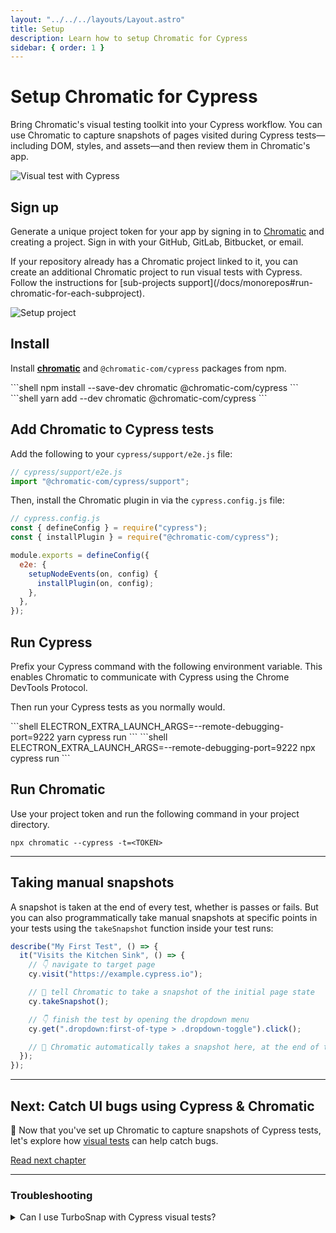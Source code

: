 ```yaml
---
layout: "../../../layouts/Layout.astro"
title: Setup
description: Learn how to setup Chromatic for Cypress
sidebar: { order: 1 }
---
```



# Setup Chromatic for Cypress

Bring Chromatic's visual testing toolkit into your Cypress workflow. You can use Chromatic to capture snapshots of pages visited during Cypress tests—including DOM, styles, and assets—and then review them in Chromatic's app.

![Visual test with Cypress](../../../images/workflow-cypress-visual-test.png)

## Sign up

Generate a unique project token for your app by signing in to [Chromatic](https://www.chromatic.com/start) and creating a project. Sign in with your GitHub, GitLab, Bitbucket, or email.

<div class="aside">
  If your repository already has a Chromatic project linked to it, you can
  create an additional Chromatic project to run visual tests with Cypress.
  Follow the instructions for [sub-projects
  support](/docs/monorepos#run-chromatic-for-each-subproject).
</div>

<DemoChromaticUnlinked />

![Setup project](../../../images/setup-cypress.png)

## Install

Install [**chromatic**](https://www.npmjs.com/package/chromatic) and `@chromatic-com/cypress` packages from npm.

<Tabs>
  <TabItem label="npm">
    ```shell
    npm install --save-dev chromatic @chromatic-com/cypress
    ```
  </TabItem>

  <TabItem label="yarn">
    ```shell
    yarn add --dev chromatic @chromatic-com/cypress
    ```
  </TabItem>
</Tabs>

## Add Chromatic to Cypress tests

Add the following to your `cypress/support/e2e.js` file:

```js
// cypress/support/e2e.js
import "@chromatic-com/cypress/support";
```

Then, install the Chromatic plugin in via the `cypress.config.js` file:

```js
// cypress.config.js
const { defineConfig } = require("cypress");
const { installPlugin } = require("@chromatic-com/cypress");

module.exports = defineConfig({
  e2e: {
    setupNodeEvents(on, config) {
      installPlugin(on, config);
    },
  },
});
```

## Run Cypress

Prefix your Cypress command with the following environment variable. This enables Chromatic to communicate with Cypress using the Chrome DevTools Protocol.

Then run your Cypress tests as you normally would.

<Tabs>
  <TabItem label="yarn">
    ```shell
    ELECTRON_EXTRA_LAUNCH_ARGS=--remote-debugging-port=9222 yarn cypress run
    ```
  </TabItem>

  <TabItem label="npm">
    ```shell
    ELECTRON_EXTRA_LAUNCH_ARGS=--remote-debugging-port=9222 npx cypress run
    ```
  </TabItem>
</Tabs>

## Run Chromatic

Use your project token and run the following command in your project directory.

```shell
npx chromatic --cypress -t=<TOKEN>
```

<RunE2E type="Cypress" />

---

## Taking manual snapshots

A snapshot is taken at the end of every test, whether is passes or fails. But you can also programmatically take manual snapshots at specific points in your tests using the `takeSnapshot` function inside your test runs:

```js
describe("My First Test", () => {
  it("Visits the Kitchen Sink", () => {
    // 👇 navigate to target page
    cy.visit("https://example.cypress.io");

    // 📸 tell Chromatic to take a snapshot of the initial page state
    cy.takeSnapshot();

    // 👇 finish the test by opening the dropdown menu
    cy.get(".dropdown:first-of-type > .dropdown-toggle").click();

    // 📸 Chromatic automatically takes a snapshot here, at the end of the test
  });
});
```

---

## Next: Catch UI bugs using Cypress & Chromatic

📸 Now that you've set up Chromatic to capture snapshots of Cypress tests, let's explore how [visual tests](/docs/cypress/test) can help catch bugs.

<a class="btn primary round" href="/docs/cypress/test">
  Read next chapter
</a>

---

### Troubleshooting

<TroubleshootingSetup />

<details>
<summary id="turbosnap-support">Can I use TurboSnap with Cypress visual tests?</summary>

No. Cypress is a form of black box testing, which means it tests your app after the code is built. TurboSnap works by monitoring which files changed in the code, this isn't possible with black box testing.

</details>
